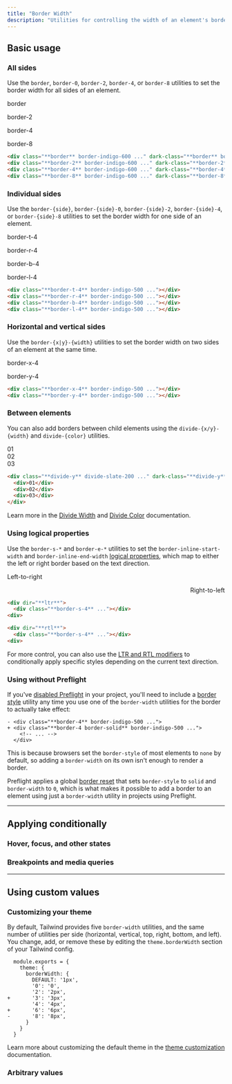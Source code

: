 ```yaml
---
title: "Border Width"
description: "Utilities for controlling the width of an element's borders."
---
```




## Basic usage

### All sides

Use the `border`, `border-0`, `border-2`, `border-4`, or `border-8` utilities to set the border width for all sides of an element.

<Example>
  <div class="flex flex-col sm:flex-row items-center justify-around gap-4 text-white text-sm text-center font-bold leading-6">
    <div class="flex flex-col items-center shrink-0">
      <p class="font-medium text-sm text-slate-500 font-mono text-center mb-3 dark:text-slate-400">border</p>
      <div class="p-4 shadow-sm bg-white dark:bg-slate-900 w-16 h-16 border-indigo-600 dark:border-sky-500 border"></div>
    </div>
    <div class="flex flex-col items-center shrink-0">
      <p class="font-medium text-sm text-slate-500 font-mono text-center mb-3 dark:text-slate-400">border-2</p>
      <div class="p-4 shadow-sm bg-white dark:bg-slate-900 w-16 h-16 border-indigo-600 dark:border-sky-500 border-2"></div>
    </div>
    <div class="flex flex-col items-center shrink-0">
      <p class="font-medium text-sm text-slate-500 font-mono text-center mb-3 dark:text-slate-400">border-4</p>
      <div class="p-4 shadow-sm bg-white dark:bg-slate-900 w-16 h-16 border-indigo-600 dark:border-sky-500 border-4"></div>
    </div>
    <div class="flex flex-col items-center shrink-0">
      <p class="font-medium text-sm text-slate-500 font-mono text-center mb-3 dark:text-slate-400">border-8</p>
      <div class="p-4 shadow-sm bg-white dark:bg-slate-900 w-16 h-16 border-indigo-600 dark:border-sky-500 border-8"></div>
    </div>
  </div>
</Example>

```html
<div class="**border** border-indigo-600 ..." dark-class="**border** border-sky-500"></div>
<div class="**border-2** border-indigo-600 ..." dark-class="**border-2** border-sky-500"></div>
<div class="**border-4** border-indigo-600 ..." dark-class="**border-4** border-sky-500"></div>
<div class="**border-8** border-indigo-600 ..." dark-class="**border-8** border-sky-500"></div>
```

### Individual sides

Use the `border-{side}`, `border-{side}-0`, `border-{side}-2`, `border-{side}-4`, or `border-{side}-8` utilities to set the border width for one side of an element.

<Example>
  <div class="flex flex-col sm:flex-row items-center justify-around gap-4 text-white text-sm text-center font-bold leading-6">
    <div class="flex flex-col items-center shrink-0">
      <p class="font-medium text-sm text-slate-500 font-mono text-center mb-3 dark:text-slate-400">border-t-4</p>
      <div class="p-4 shadow-sm bg-white dark:bg-slate-900 ring-1 ring-slate-900/5 dark:ring-white/10 w-16 h-16 border-indigo-500 border-t-4"></div>
    </div>
    <div class="flex flex-col items-center shrink-0">
      <p class="font-medium text-sm text-slate-500 font-mono text-center mb-3 dark:text-slate-400">border-r-4</p>
      <div class="p-4 shadow-sm bg-white dark:bg-slate-900 ring-1 ring-slate-900/5 dark:ring-white/10 w-16 h-16 border-indigo-500 border-r-4"></div>
    </div>
    <div class="flex flex-col items-center shrink-0">
      <p class="font-medium text-sm text-slate-500 font-mono text-center mb-3 dark:text-slate-400">border-b-4</p>
      <div class="p-4 shadow-sm bg-white dark:bg-slate-900 ring-1 ring-slate-900/5 dark:ring-white/10 w-16 h-16 border-indigo-500 border-b-4"></div>
    </div>
    <div class="flex flex-col items-center shrink-0">
      <p class="font-medium text-sm text-slate-500 font-mono text-center mb-3 dark:text-slate-400">border-l-4</p>
      <div class="p-4 shadow-sm bg-white dark:bg-slate-900 ring-1 ring-slate-900/5 dark:ring-white/10 w-16 h-16 border-indigo-500 border-l-4"></div>
    </div>
  </div>
</Example>

```html
<div class="**border-t-4** border-indigo-500 ..."></div>
<div class="**border-r-4** border-indigo-500 ..."></div>
<div class="**border-b-4** border-indigo-500 ..."></div>
<div class="**border-l-4** border-indigo-500 ..."></div>
```

### Horizontal and vertical sides

Use the `border-{x|y}-{width}` utilities to set the border width on two sides of an element at the same time.

<Example>
  <div class="flex flex-col sm:flex-row items-center justify-around gap-4 text-white text-sm text-center font-bold leading-6">
    <div class="flex flex-col items-center shrink-0">
      <p class="font-medium text-sm text-slate-500 font-mono text-center mb-3 dark:text-slate-400">border-x-4</p>
      <div class="p-4 shadow-sm bg-white dark:bg-slate-900 ring-1 ring-slate-900/5 dark:ring-white/10 w-16 h-16 border-indigo-500 border-x-4"></div>
    </div>
    <div class="flex flex-col items-center shrink-0">
      <p class="font-medium text-sm text-slate-500 font-mono text-center mb-3 dark:text-slate-400">border-y-4</p>
      <div class="p-4 shadow-sm bg-white dark:bg-slate-900 ring-1 ring-slate-900/5 dark:ring-white/10 w-16 h-16 border-indigo-500 border-y-4"></div>
    </div>
  </div>
</Example>

```html
<div class="**border-x-4** border-indigo-500 ..."></div>
<div class="**border-y-4** border-indigo-500 ..."></div>
```

### Between elements

You can also add borders between child elements using the `divide-{x/y}-{width}` and `divide-{color}` utilities.

<Example p="none">
  <div class="flex flex-col divide-y divide-slate-200 dark:divide-slate-700 font-mono text-white text-sm text-center font-bold leading-6 shadow-lg overflow-hidden max-w-sm mx-auto">
    <div class="p-4 text-slate-400 bg-white dark:bg-slate-800">01</div>
    <div class="p-4 text-slate-400 bg-white dark:bg-slate-800">02</div>
    <div class="p-4 text-slate-400 bg-white dark:bg-slate-800">03</div>
  </div>
</Example>

```html
<div class="**divide-y** divide-slate-200 ..." dark-class="**divide-y** divide-slate-700 ...">
  <div>01</div>
  <div>02</div>
  <div>03</div>
</div>
```

Learn more in the [Divide Width](/docs/divide-width) and [Divide Color](/docs/divide-color) documentation.

### Using logical properties

Use the `border-s-*` and `border-e-*` utilities to set the `border-inline-start-width` and `border-inline-end-width` [logical properties](https://developer.mozilla.org/en-US/docs/Web/CSS/CSS_Logical_Properties/Basic_concepts), which map to either the left or right border based on the text direction.

<Example>
  <div class="grid grid-cols-2 gap-x-4 place-items-center">
    <div class="flex flex-col items-start gap-y-4" dir="ltr">
      <p class="text-sm font-medium">Left-to-right</p>
      <div class="p-4 shadow-sm bg-white dark:bg-slate-900 ring-1 ring-slate-900/5 dark:ring-white/10 w-16 h-16 border-indigo-500 border-s-4"></div>
    </div>
    <div class="flex flex-col items-start gap-y-4" dir="rtl">
      <p class="text-sm font-medium">Right-to-left</p>
      <div class="p-4 shadow-sm bg-white dark:bg-slate-900 ring-1 ring-slate-900/5 dark:ring-white/10 w-16 h-16 border-indigo-500 border-s-4"></div>
    </div>
  </div>
</Example>

```html
<div dir="**ltr**">
  <div class="**border-s-4** ..."></div>
<div>

<div dir="**rtl**">
  <div class="**border-s-4** ..."></div>
<div>
```

For more control, you can also use the [LTR and RTL modifiers](/docs/hover-focus-and-other-states#rtl-support) to conditionally apply specific styles depending on the current text direction.

### Using without Preflight

If you've [disabled Preflight](/docs/preflight#disabling-preflight) in your project, you'll need to include a [border style](/docs/border-style) utility any time you use one of the `border-width` utilities for the border to actually take effect:

```diff-html
- <div class="**border-4** border-indigo-500 ...">
+ <div class="**border-4 border-solid** border-indigo-500 ...">
    <!-- ... -->
  </div>
```

This is because browsers set the `border-style` of most elements to `none` by default, so adding a `border-width` on its own isn't enough to render a border.

Preflight applies a global [border reset](/docs/preflight#border-styles-are-reset-globally) that sets `border-style` to `solid` and `border-width` to `0`, which is what makes it possible to add a border to an element using just a `border-width` utility in projects using Preflight.

---

## <Heading ignore>Applying conditionally</Heading>

### <Heading ignore>Hover, focus, and other states</Heading>

<HoverFocusAndOtherStates defaultClass="border-2" featuredClass="border-t-4" />

### <Heading ignore>Breakpoints and media queries</Heading>

<BreakpointsAndMediaQueries defaultClass="border-2" featuredClass="border-t-4" />

---

## Using custom values

### Customizing your theme

By default, Tailwind provides five `border-width` utilities, and the same number of utilities per side (horizontal, vertical, top, right, bottom, and left). You change, add, or remove these by editing the `theme.borderWidth` section of your Tailwind config.

```diff-js tailwind.config.js
  module.exports = {
    theme: {
      borderWidth: {
        DEFAULT: '1px',
        '0': '0',
        '2': '2px',
+       '3': '3px',
        '4': '4px',
+       '6': '6px',
-       '8': '8px',
      }
    }
  }
```

Learn more about customizing the default theme in the [theme customization](/docs/theme#customizing-the-default-theme) documentation.

### Arbitrary values

<ArbitraryValues property="border-{side}-{width}" featuredClass="border-t-[3px]" />
